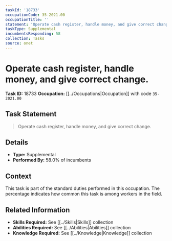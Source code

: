 ```yaml
---
taskId: '18733'
occupationCode: 35-2021.00
occupationTitle: ''
statement: 'Operate cash register, handle money, and give correct change.'
taskType: Supplemental
incumbentsResponding: 58
collection: Tasks
source: onet
---
```

# Operate cash register, handle money, and give correct change.

**Task ID:** 18733
**Occupation:** [[../Occupations|Occupation]] with code `35-2021.00`

## Task Statement

> Operate cash register, handle money, and give correct change.

## Details

- **Type:** Supplemental
- **Performed By:** 58.0% of incumbents

## Context

This task is part of the standard duties performed in this occupation. The percentage indicates how common this task is among workers in the field.

## Related Information

- **Skills Required:** See [[../Skills|Skills]] collection
- **Abilities Required:** See [[../Abilities|Abilities]] collection
- **Knowledge Required:** See [[../Knowledge|Knowledge]] collection
